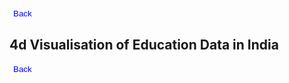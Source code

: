 
<html>
<style>
.button {
    border: none;
    color: blue;
    background-color: transparent;
    outline: none;

  }
  </style>
  
  <style type="text/css">
.main-container {
  max-width: 1800px;
  margin-left: auto;
  margin-right: auto;
}
</style>
  
<head>

<title>  Education Data 4d Visualiser </title>

<script src="https://cdnjs.cloudflare.com/ajax/libs/d3/3.4.8/d3.min.js"></script>
<script src="https://cdnjs.cloudflare.com/ajax/libs/dimple/2.1.6/dimple.latest.min.js"></script>

<script>
function goBack() {
    window.history.back();
}
</script>

</head>

<body>
<div id = "back_1">

<button class = "button" onclick="goBack()">Back</button>
</div>

## **4d Visualisation of Education Data in India**

<div id = "chartContainer">
<script src="script.js"></script>
<script type="text/javascript">
  d3.json("edu_data.json", draw);
</script>
</div>

<div id = "back_2">
<button class = "button" onclick="goBack()">Back</button>
</div>
</body>
</html>